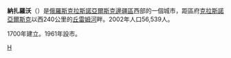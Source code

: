 '''納扎羅沃'''（{{lang|ru|Наза́рово}}）是[[俄羅斯|俄羅斯]][[克拉斯諾亞爾斯克邊疆區|克拉斯諾亞爾斯克邊疆區]]西部的一個城市，距區府[[克拉斯諾亞爾斯克|克拉斯諾亞爾斯克]]以西240公里的[[丘雷姆河|丘雷姆河]]畔。2002年人口56,539人。

1700年建立。1961年設市。
{{coord|56|00|N|90|23|E|display=title}}
{{克拉斯諾亞爾斯克邊疆區城市}}
[[Category:克拉斯諾亞爾斯克邊疆區城市|Н]]